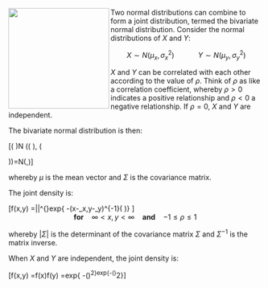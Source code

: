 <img src="http://i1.sndcdn.com/avatars-000059094172-rgbc57-crop.jpg?3eddc42" width="200" height="200" align="left">

Two normal distributions can combine to form a joint distribution, termed the bivariate normal distribution. Consider the normal distributions of $X$ and $Y$:

<center> $X\sim N(\mu_x,\sigma_x^2)$ &nbsp;&nbsp;&nbsp;&nbsp;&nbsp;&nbsp;&nbsp;&nbsp;&nbsp;&nbsp; $Y\sim N(\mu_y,\sigma_y^2)$ </center>

$X$ and $Y$ can be correlated with each other according to the value of $\rho$. Think of $\rho$ as like a correlation coefficient, whereby $\rho>0$ indicates a positive relationship and $\rho<0$ a negative relationship. If $\rho=0$, $X$ and $Y$ are independent.

The bivariate normal distribution is then:

\[\left(\begin{array}{cc}
X \\
Y \end{array} \right)\sim N \left(\left(\begin{array}{cc}
\mu_x \\
\mu_y \end{array} \right), \left( \begin{array}{cc}
\sigma_x^2 & \rho \sigma_x \sigma_y \\
\rho \sigma_x \sigma_y & \sigma_y^2 \end{array} \right)\right)=N(\mu,\Sigma)\]

whereby $\mu$ is the mean vector and $\Sigma$ is the covariance matrix.

The joint density is:

\[f(x,y) =\frac{1}{2\pi}|\Sigma|^{\frac{-1}{2}}exp\left\{ -\frac{1}{2}(x-\mu_x,y-\mu_y)\Sigma^{-1}\left(\begin{array}{cc}
x-\mu_x \\
y-\mu_y \end{array} \right)\right\} \] <center> <b>for</b> &nbsp;&nbsp; $\infty < x,y < \infty$ &nbsp;&nbsp; <b>and</b> &nbsp;&nbsp; $-1\leq \rho \leq 1$</center>

whereby $|\Sigma|$ is the determinant of the covariance matrix $\Sigma$ and $\Sigma^{-1}$ is the matrix inverse.

When $X$ and $Y$ are independent, the joint density is:

\[f(x,y) =f(x)f(y) =\frac{1}{2\pi\sigma_x \sigma_y}exp\left\{ -\frac{1}{2}\left(\frac{x-\mu_x}{\sigma_x}\right)^2\right\}exp\left\{-\frac{1}{2}\left(\frac{y-\mu_y}{\sigma_y}\right)^2\right\}\]
